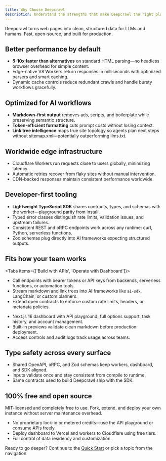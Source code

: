 ```yaml
---
title: Why Choose Deepcrawl
description: Understand the strengths that make Deepcrawl the right platform for LLM-ready web crawling.
---
```


Deepcrawl turns web pages into clean, structured data for LLMs and humans. Fast, open-source, and built for production.

## Better performance by default
- **5-10x faster than alternatives** on standard HTML parsing—no headless browser overhead for simple content.
- Edge-native V8 Workers return responses in milliseconds with optimized parsers and smart caching.
- Dynamic cache controls reduce redundant crawls and handle bursty workflows gracefully.

## Optimized for AI workflows
- **Markdown-first output** removes ads, scripts, and boilerplate while preserving semantic structure.
- **Token-efficient formatting** cuts prompt costs without losing context.
- **Link tree intelligence** maps true site topology so agents plan next steps without sitemap.xml—potentially outperforming llms.txt.

## Worldwide edge infrastructure
- Cloudflare Workers run requests close to users globally, minimizing latency.
- Automatic retries recover from flaky sites without manual intervention.
- CDN-backed responses maintain consistent performance worldwide.

## Developer-first tooling
- **Lightweight TypeScript SDK** shares contracts, types, and schemas with the worker—playground parity from install.
- Typed error classes distinguish rate limits, validation issues, and upstream failures.
- Consistent REST and oRPC endpoints work across any runtime: curl, Python, serverless functions.
- Zod schemas plug directly into AI frameworks expecting structured outputs.

## Fits how your team works

<Tabs items={['Build with APIs', 'Operate with Dashboard']}>
  <Tab>

  - Call endpoints with bearer tokens or API keys from backends, serverless functions, or automation tools.
  - Stream markdown and link trees into AI frameworks like `ai-sdk`, LangChain, or custom planners.
  - Extend open contracts to enforce custom rate limits, headers, or metadata policies.

  </Tab>
  <Tab>

  - Next.js 16 dashboard with API playground, full options support, task history, and account management.
  - Built-in previews validate clean markdown before production deployment.
  - Access controls and audit logs track usage across teams.

  </Tab>
</Tabs>

## Type safety across every surface
- Shared OpenAPI, oRPC, and Zod schemas keep workers, dashboard, and SDK aligned.
- Inputs validate once and stay consistent from compile to runtime.
- Same contracts used to build Deepcrawl ship with the SDK.

## 100% free and open source

<Callout type="info">
MIT-licensed and completely free to use. Fork, extend, and deploy your own instance without server maintenance overhead.
</Callout>

- No proprietary lock-in or metered credits—use the API playground or consume APIs freely.
- Deploy dashboard to Vercel and workers to Cloudflare using free tiers.
- Full control of data residency and customization.

Ready to go deeper? Continue to the [Quick Start](/docs/overview/quick-start) or pick a topic from the navigation.
